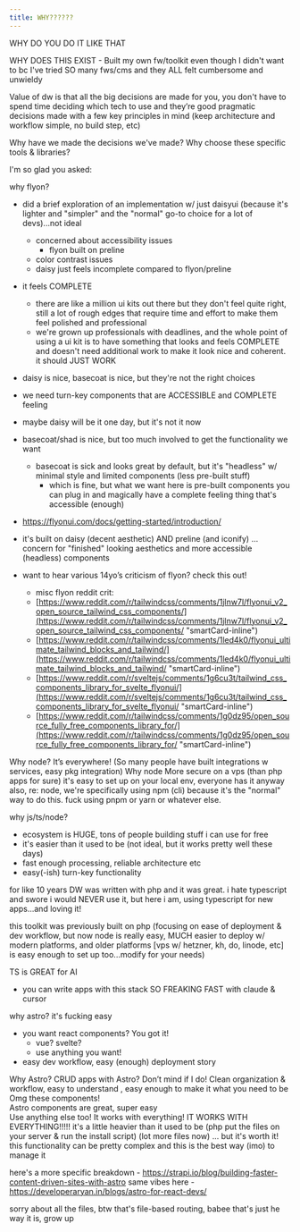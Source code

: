 ```yaml
---
title: WHY??????
---
```


WHY DO YOU DO IT LIKE THAT


WHY DOES THIS EXIST - Built my own fw/toolkit even though I didn't want to bc I've tried SO many fws/cms and they ALL felt cumbersome and unwieldy

Value of dw is that all the big decisions are made for you, you don't have to spend time deciding which tech to use
	and they’re good pragmatic decisions made with a few key principles in mind (keep architecture and workflow simple, no build step, etc)




Why have we made the decisions we've made? Why choose these specific tools & libraries?

I'm so glad you asked:


why flyon?
- did a brief exploration of an implementation w/ just daisyui (because it's lighter and "simpler" and the "normal" go-to choice for a lot of devs)...not ideal
	- concerned about accessibility issues
		- flyon built on preline
	- color contrast issues
	- daisy just feels incomplete compared to flyon/preline
- it feels COMPLETE
  - there are like a million ui kits out there but they don't feel quite right, still a lot of rough edges that require time and effort to make them feel polished and professional
  - we're grown up professionals with deadlines, and the whole point of using a ui kit is to have something that looks and feels COMPLETE and doesn't need additional work to make it look nice and coherent. it should JUST WORK
- daisy is nice, basecoat is nice, but they're not the right choices
- we need turn-key components that are ACCESSIBLE and COMPLETE feeling
- maybe daisy will be it one day, but it's not it now
- basecoat/shad is nice, but too much involved to get the functionality we want
	- basecoat is sick and looks great by default, but it's "headless" w/ minimal style and limited components (less pre-built stuff)
		- which is fine, but what we want here is pre-built components you can plug in and magically have a complete feeling thing that's accessible (enough)
- https://flyonui.com/docs/getting-started/introduction/
- it's built on daisy (decent aesthetic) AND preline (and iconify) ... concern for "finished" looking aesthetics and more accessible (headless) components

- want to hear various 14yo’s criticism of flyon? check this out!
  - misc flyon reddit crit:
  - [https://www.reddit.com/r/tailwindcss/comments/1jlnw7l/flyonui_v2_open_source_tailwind_css_components/](https://www.reddit.com/r/tailwindcss/comments/1jlnw7l/flyonui_v2_open_source_tailwind_css_components/ "smartCard-inline")
  - [https://www.reddit.com/r/tailwindcss/comments/1led4k0/flyonui_ultimate_tailwind_blocks_and_tailwind/](https://www.reddit.com/r/tailwindcss/comments/1led4k0/flyonui_ultimate_tailwind_blocks_and_tailwind/ "smartCard-inline")
  - [https://www.reddit.com/r/sveltejs/comments/1g6cu3t/tailwind_css_components_library_for_svelte_flyonui/](https://www.reddit.com/r/sveltejs/comments/1g6cu3t/tailwind_css_components_library_for_svelte_flyonui/ "smartCard-inline")
  - [https://www.reddit.com/r/tailwindcss/comments/1g0dz95/open_source_fully_free_components_library_for/](https://www.reddit.com/r/tailwindcss/comments/1g0dz95/open_source_fully_free_components_library_for/ "smartCard-inline")






Why node? It’s everywhere! (So many people have built integrations w services, easy pkg integration)
Why node
More secure on a vps (than php apps for sure)
it's easy to set up on your local env, everyone has it anyway
also, re: node, we're specifically using npm (cli) because it's the "normal" way to do this. fuck using pnpm or yarn or whatever else.



why js/ts/node?
- ecosystem is HUGE, tons of people building stuff i can use for free
- it's easier than it used to be (not ideal, but it works pretty well these days)
- fast enough processing, reliable architecture etc
- easy(-ish) turn-key functionality

for like 10 years DW was written with php and it was great. i hate typescript and swore i would NEVER use it, but here i am, using typescript for new apps...and loving it!

this toolkit was previously built on php (focusing on ease of deployment & dev workflow, but now node is really easy, MUCH easier to deploy w/ modern platforms, and older platforms [vps w/ hetzner, kh, do, linode, etc] is easy enough to set up too...modify for your needs)



TS is GREAT for AI
- you can write apps with this stack SO FREAKING FAST with claude & cursor 



why astro?
it's fucking easy
- you want react components? You got it!
  - vue? svelte?
  - use anything you want!
- easy dev workflow, easy (enough) deployment story


Why Astro?
CRUD apps with Astro? Don’t mind if I do!
Clean organization & workflow, easy to understand , easy enough to make it what you need to be  
Omg these components!  
  Astro components are great, super easy  
  Use anything else too! It works with everything! IT WORKS WITH EVERYTHING!!!!!
it's a little heavier than it used to be (php put the files on your server & run the install script) (lot more files now) ... but it's worth it! this functionality can be pretty complex and this is the best way (imo) to manage it

here's a more specific breakdown - https://strapi.io/blog/building-faster-content-driven-sites-with-astro
same vibes here - https://developeraryan.in/blogs/astro-for-react-devs/


sorry about all the files, btw
	that's file-based routing, babee
	that's just he way it is, grow up

